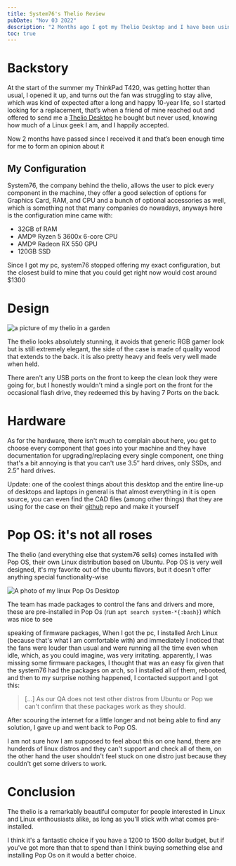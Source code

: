 ```yaml
---
title: System76's Thelio Review
pubDate: "Nov 03 2022"
description: "2 Months ago I got my Thelio Desktop and I have been using it daily ever since, today I wrote a review about, I hope you find it useful"
toc: true
---
```


# Backstory

At the start of the summer my ThinkPad T420, was getting hotter than usual, I opened it up, and turns out the fan was struggling to stay alive, which was kind of expected after a long and happy 10-year life, so I started looking for a replacement, that’s when a friend of mine reached out and offered to send me a [Thelio Desktop](https://system76.com/desktops) he bought but never used, knowing how much of a Linux geek I am, and I happily accepted.

Now 2 months have passed since I received it and that’s been enough time for me to form an opinion about it

## My Configuration

System76, the company behind the thelio, allows the user to pick every component in the machine, they offer a good selection of options for Graphics Card, RAM, and CPU and a bunch of optional accessories as well, which is something not that many companies do nowadays, anyways here is the configuration mine came with:

- 32GB of RAM
- AMD® Ryzen 5 3600x 6-core CPU
- AMD® Radeon RX 550 GPU
- 120GB SSD

Since I got my pc, system76 stopped offering my exact configuration, but the closest build to mine that you could get right now would cost around $1300

# Design

<Img
  src="/thelio-in-garden.webp"
  caption="I took it outside for a quick photoshoot"
  alt="a picture of my thelio in a garden"
/>

The thelio looks absolutely stunning, it avoids that generic RGB gamer look but is still extremely elegant, the side of the case is made of quality wood that extends to the back. it is also pretty heavy and feels very well made when held.

There aren't any USB ports on the front to keep the clean look they were going for, but I honestly wouldn't mind a single port on the front for the occasional flash drive, they redeemed this by having 7 Ports on the back.

# Hardware

As for the hardware, there isn't much to complain about here, you get to choose every component that goes into your machine and they have documentation for upgrading/replacing every single component, one thing that's a bit annoying is that you can't use 3.5″ hard drives, only SSDs, and 2.5″ hard drives.

Update: one of the coolest things about this desktop and the entire line-up of desktops and laptops in general is that almost everything in it is open source, you can even find the CAD files (among other things) that they are using for the case on their [github](https://github.com/system76/thelio) repo and make it yourself

# Pop OS: it's not all roses

The thelio (and everything else that system76 sells) comes installed with Pop OS, their own Linux distribution based on Ubuntu. Pop OS is very well designed, it's my favorite out of the ubuntu flavors, but it doesn't offer anything special functionality-wise

<Img
  src="/pop-os-screenshot.webp"
  alt="A photo of my linux Pop Os Desktop"
  caption="My Pop Os Desktop"
/>

The team has made packages to control the fans and drivers and more, these are pre-installed in Pop Os (run `apt search system-*{:bash}`) which was nice to see

speaking of firmware packages, When I got the pc, I installed Arch Linux (because that's what I am comfortable with) and immediately I noticed that the fans were louder than usual and were running all the time even when idle, which, as you could imagine, was very irritating. apparently, I was missing some firmware packages, I thought that was an easy fix given that the system76 had the packages on arch, so I installed all of them, rebooted, and then to my surprise nothing happened, I contacted support and I got this:

> [...] As our QA does not test other distros from Ubuntu or Pop we can't confirm that these packages work as they should.

After scouring the internet for a little longer and not being able to find any solution, I gave up and went back to Pop OS.

I am not sure how I am supposed to feel about this on one hand, there are hunderds of linux distros and they can't support and check all of them, on the other hand the user shouldn't feel stuck on one distro just because they couldn't get some drivers to work.

# Conclusion

The thelio is a remarkably beautiful computer for people interested in Linux and Linux enthousiasts alike, as long as you'll stick with what comes pre-installed.

I think it's a fantastic choice if you have a 1200 to 1500 dollar budget, but if you've got more than that to spend than I think buying something else and installing Pop Os on it would a better choice.
